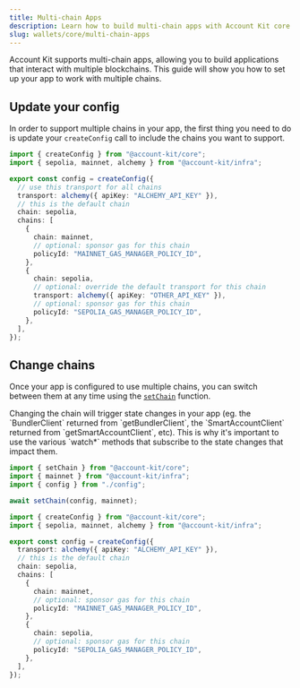 ```yaml
---
title: Multi-chain Apps
description: Learn how to build multi-chain apps with Account Kit core.
slug: wallets/core/multi-chain-apps
---
```





Account Kit supports multi-chain apps, allowing you to build applications that interact with multiple blockchains. This guide will show you how to set up your app to work with multiple chains.

## Update your config

In order to support multiple chains in your app, the first thing you need to do is update your `createConfig` call to include the chains you want to support.

```ts twoslash
import { createConfig } from "@account-kit/core";
import { sepolia, mainnet, alchemy } from "@account-kit/infra";

export const config = createConfig({
  // use this transport for all chains
  transport: alchemy({ apiKey: "ALCHEMY_API_KEY" }),
  // this is the default chain
  chain: sepolia,
  chains: [
    {
      chain: mainnet,
      // optional: sponsor gas for this chain
      policyId: "MAINNET_GAS_MANAGER_POLICY_ID",
    },
    {
      chain: sepolia,
      // optional: override the default transport for this chain
      transport: alchemy({ apiKey: "OTHER_API_KEY" }),
      // optional: sponsor gas for this chain
      policyId: "SEPOLIA_GAS_MANAGER_POLICY_ID",
    },
  ],
});
```

## Change chains

Once your app is configured to use multiple chains, you can switch between them at any time using the [`setChain`](/wallets/reference/account-kit/core/functions/setChain) function.

<Tip>
  Changing the chain will trigger state changes in your app (eg. the
  `BundlerClient` returned from `getBundlerClient`, the `SmartAccountClient`
  returned from `getSmartAccountClient`, etc). This is why it's important to use
  the various `watch*` methods that subscribe to the state changes that impact
  them.
</Tip>

<CodeBlocks>

```ts twoslash [example.ts]
import { setChain } from "@account-kit/core";
import { mainnet } from "@account-kit/infra";
import { config } from "./config";

await setChain(config, mainnet);
```

```ts twoslash [config.ts] filename="config.ts"
import { createConfig } from "@account-kit/core";
import { sepolia, mainnet, alchemy } from "@account-kit/infra";

export const config = createConfig({
  transport: alchemy({ apiKey: "ALCHEMY_API_KEY" }),
  // this is the default chain
  chain: sepolia,
  chains: [
    {
      chain: mainnet,
      // optional: sponsor gas for this chain
      policyId: "MAINNET_GAS_MANAGER_POLICY_ID",
    },
    {
      chain: sepolia,
      // optional: sponsor gas for this chain
      policyId: "SEPOLIA_GAS_MANAGER_POLICY_ID",
    },
  ],
});
```

</CodeBlocks>
